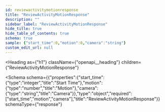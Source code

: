 ```yaml
---
id: reviewactivitymotionresponse
title: "ReviewActivityMotionResponse"
description: ""
sidebar_label: "ReviewActivityMotionResponse"
hide_title: true
hide_table_of_contents: true
schema: true
sample: {"start_time":0,"motion":0,"camera":"string"}
custom_edit_url: null
---
```



<Heading
  as={"h1"}
  className={"openapi__heading"}
  children={"ReviewActivityMotionResponse"}
>
</Heading>





<Schema
  schema={{"properties":{"start_time":{"type":"integer","title":"Start Time"},"motion":{"type":"number","title":"Motion"},"camera":{"type":"string","title":"Camera"}},"type":"object","required":["start_time","motion","camera"],"title":"ReviewActivityMotionResponse"}}
  schemaType={"response"}
>
  
</Schema>
            